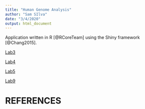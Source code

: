 ```yaml
---
title: "Human Genome Analysis"
author: "Sam SIlva"
date: "3/4/2020"
output: html_document
---
```


Application written in R [@RCoreTeam] using the Shiny framework [@Chang2015].

[Lab3](Lab3_SamSilva.html)

[Lab4](Lab-4_Sam-Silva.html)

[Lab5](Lab-5.html)

[Lab9](Lab9.html)


# REFERENCES

